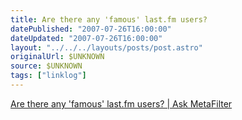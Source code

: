 ```yaml
---
title: Are there any 'famous' last.fm users?
datePublished: "2007-07-26T16:00:00"
dateUpdated: "2007-07-26T16:00:00"
layout: "../../../layouts/posts/post.astro"
originalUrl: $UNKNOWN
source: $UNKNOWN
tags: ["linklog"]
---
```


[Are there any 'famous' last.fm users? | Ask MetaFilter](https://ask.metafilter.com/67839/Are-there-any-famous-lastfm-users)
